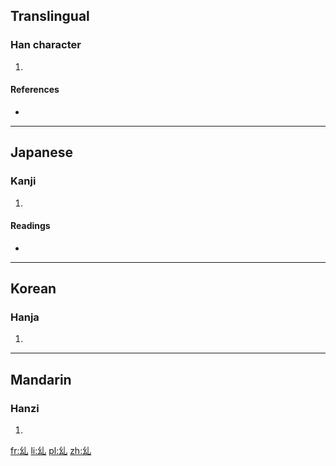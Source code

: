 ==Translingual==

===Han character===
{{Han char|rn=5|rad=乙|as=03|sn=4|four=|canj=女戈山 (VIU)}}

# {{defn|Han|sort=乙03}}

====References====
* {{Han ref|kx=0084.071|dkj=00176|hdz=10052.060|uh=4E63|ud=20067}}

----

==Japanese==

===Kanji===
{{ja-kanji|grade=uc|rs=乙03}}

# {{defn|lang=ja|sort=乙03}}

====Readings====
* {{ja-readings|on=[[きゅう]] (kyū)|kun=}}

----

==Korean==

===Hanja===
{{ko-hanja|hangeul=규|rv=gyu|mr=kyu}}

# {{defn|lang=ko|sort=乙03}}

----

==Mandarin==

===Hanzi===
{{cmn-hanzi|pin=[[diū]] ([[diu1]])|wg=tiu<sup>1</sup>}}

# {{defn|lang=cmn|sort=乙03}}

[[fr:乣]]
[[li:乣]]
[[pl:乣]]
[[zh:乣]]